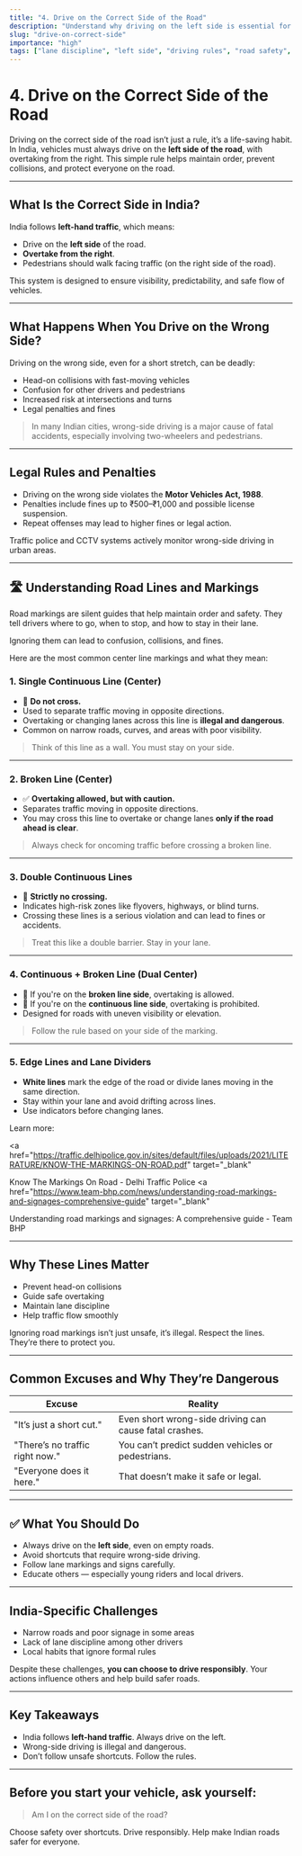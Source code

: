 ```yaml
---
title: "4. Drive on the Correct Side of the Road"
description: "Understand why driving on the left side is essential for safety and legal compliance in India."
slug: "drive-on-correct-side"
importance: "high"
tags: ["lane discipline", "left side", "driving rules", "road safety", "India"]
---
```


# 4. Drive on the Correct Side of the Road

Driving on the correct side of the road isn’t just a rule, it’s a life-saving habit. In India, vehicles must always drive on the **left side of the road**, with overtaking from the right. This simple rule helps maintain order, prevent collisions, and protect everyone on the road.

---

## What Is the Correct Side in India?

India follows **left-hand traffic**, which means:

- Drive on the **left side** of the road.
- **Overtake from the right**.
- Pedestrians should walk facing traffic (on the right side of the road).

This system is designed to ensure visibility, predictability, and safe flow of vehicles.

---

## What Happens When You Drive on the Wrong Side?

Driving on the wrong side, even for a short stretch, can be deadly:

- Head-on collisions with fast-moving vehicles
- Confusion for other drivers and pedestrians
- Increased risk at intersections and turns
- Legal penalties and fines

> In many Indian cities, wrong-side driving is a major cause of fatal accidents, especially involving two-wheelers and pedestrians.

---

## Legal Rules and Penalties

- Driving on the wrong side violates the **Motor Vehicles Act, 1988**.
- Penalties include fines up to ₹500–₹1,000 and possible license suspension.
- Repeat offenses may lead to higher fines or legal action.

Traffic police and CCTV systems actively monitor wrong-side driving in urban areas.

---

## 🛣️ Understanding Road Lines and Markings

Road markings are silent guides that help maintain order and safety. They tell drivers where to go, when to stop, and how to stay in their lane.

Ignoring them can lead to confusion, collisions, and fines.

Here are the most common center line markings and what they mean:

### 1. Single Continuous Line (Center)

- 🚫 **Do not cross.**
- Used to separate traffic moving in opposite directions.
- Overtaking or changing lanes across this line is **illegal and dangerous**.
- Common on narrow roads, curves, and areas with poor visibility.

> Think of this line as a wall. You must stay on your side.

---

### 2. Broken Line (Center)

- ✅ **Overtaking allowed, but with caution.**
- Separates traffic moving in opposite directions.
- You may cross this line to overtake or change lanes **only if the road ahead is clear**.

> Always check for oncoming traffic before crossing a broken line.

---

### 3. Double Continuous Lines

- 🚫 **Strictly no crossing.**
- Indicates high-risk zones like flyovers, highways, or blind turns.
- Crossing these lines is a serious violation and can lead to fines or accidents.

> Treat this like a double barrier. Stay in your lane.

---

### 4. Continuous + Broken Line (Dual Center)

- 🚗 If you're on the **broken line side**, overtaking is allowed.
- 🚫 If you're on the **continuous line side**, overtaking is prohibited.
- Designed for roads with uneven visibility or elevation.

> Follow the rule based on your side of the marking.

---

### 5. Edge Lines and Lane Dividers

- **White lines** mark the edge of the road or divide lanes moving in the same direction.
- Stay within your lane and avoid drifting across lines.
- Use indicators before changing lanes.

Learn more:

<a
  href="https://traffic.delhipolice.gov.in/sites/default/files/uploads/2021/LITERATURE/KNOW-THE-MARKINGS-ON-ROAD.pdf"
  target="_blank"
>
  Know The Markings On Road - Delhi Traffic Police
</a>
<a
  href="https://www.team-bhp.com/news/understanding-road-markings-and-signages-comprehensive-guide"
  target="_blank"
>
  Understanding road markings and signages: A comprehensive guide - Team BHP
</a>

---

## Why These Lines Matter

- Prevent head-on collisions
- Guide safe overtaking
- Maintain lane discipline
- Help traffic flow smoothly

Ignoring road markings isn’t just unsafe, it’s illegal. Respect the lines. They’re there to protect you.

---

## Common Excuses and Why They’re Dangerous

| Excuse                          | Reality                                                |
| ------------------------------- | ------------------------------------------------------ |
| "It’s just a short cut."        | Even short wrong-side driving can cause fatal crashes. |
| "There’s no traffic right now." | You can’t predict sudden vehicles or pedestrians.      |
| "Everyone does it here."        | That doesn’t make it safe or legal.                    |

---

## ✅ What You Should Do

- Always drive on the **left side**, even on empty roads.
- Avoid shortcuts that require wrong-side driving.
- Follow lane markings and signs carefully.
- Educate others — especially young riders and local drivers.

---

## India-Specific Challenges

- Narrow roads and poor signage in some areas
- Lack of lane discipline among other drivers
- Local habits that ignore formal rules

Despite these challenges, **you can choose to drive responsibly**. Your actions influence others and help build safer roads.

---

## Key Takeaways

- India follows **left-hand traffic**. Always drive on the left.
- Wrong-side driving is illegal and dangerous.
- Don’t follow unsafe shortcuts. Follow the rules.

---

## Before you start your vehicle, ask yourself:

> Am I on the correct side of the road?

Choose safety over shortcuts. Drive responsibly. Help make Indian roads safer for everyone.
